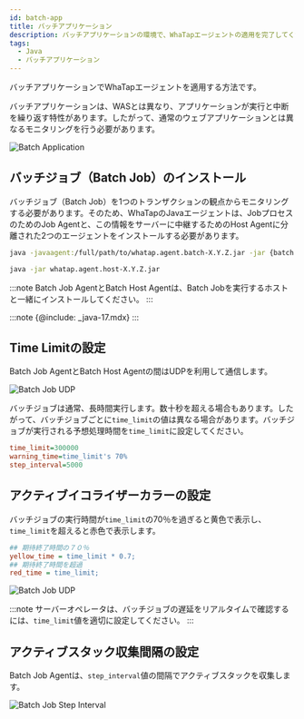 ```yaml
---
id: batch-app
title: バッチアプリケーション
description: バッチアプリケーションの環境で、WhaTapエージェントの適用を完了してください。
tags:
  - Java
  - バッチアプリケーション
---
```


バッチアプリケーションでWhaTapエージェントを適用する方法です。 

バッチアプリケーションは、WASとは異なり、アプリケーションが実行と中断を繰り返す特性があります。したがって、通常のウェブアプリケーションとは異なるモニタリングを行う必要があります。

![Batch Application](/img/batch-app-intro.png)

## バッチジョブ（Batch Job）のインストール

バッチジョブ（Batch Job）を1つのトランザクションの観点からモニタリングする必要があります。そのため、WhaTapのJavaエージェントは、JobプロセスのためのJob Agentと、この情報をサーバーに中継するためのHost Agentに分離された2つのエージェントをインストールする必要があります。

```bash title='Batch Job Agent'
java -javaagent:/full/path/to/whatap.agent.batch-X.Y.Z.jar -jar {batch job jar}
```

```bash title='Batch Host Agent'
java -jar whatap.agent.host-X.Y.Z.jar
```

:::note
Batch Job AgentとBatch Host Agentは、Batch Jobを実行するホストと一緒にインストールしてください。
:::

:::note
{@include: _java-17.mdx}
:::

## Time Limitの設定

Batch Job AgentとBatch Host Agentの間はUDPを利用して通信します。

![Batch Job UDP](/img/batch-app-udp.png)

バッチジョブは通常、長時間実行します。数十秒を超える場合もあります。したがって、バッチジョブごとに`time_limit`の値は異なる場合があります。バッチジョブが実行される予想処理時間を`time_limit`に設定してください。

```ini title=whatap.conf
time_limit=300000
warning_time=time_limit's 70%
step_interval=5000
```

## アクティブイコライザーカラーの設定

バッチジョブの実行時間が`time_limit`の70％を過ぎると黄色で表示し、`time_limit`を超えると赤色で表示します。

```ini title='whatap.conf' {2,4} showLineNumbers
## 期待終了時間の７０％
yellow_time = time_limit * 0.7;
## 期待終了時間を超過
red_time = time_limit;
```

![Batch Job UDP](/img/batch-app-timelimit.png)

:::note
サーバーオペレータは、バッチジョブの遅延をリアルタイムで確認するには、`time_limit`値を適切に設定してください。
:::

## アクティブスタック収集間隔の設定

Batch Job Agentは、`step_interval`値の間隔でアクティブスタックを収集します。 

![Batch Job Step Interval](/img/batch-app-prof.png)
